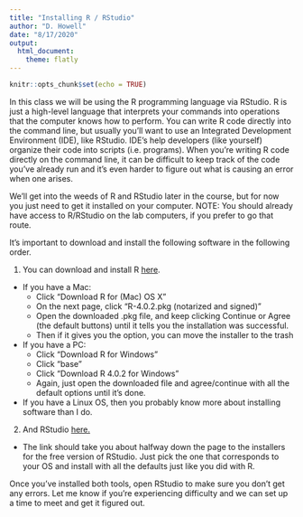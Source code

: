 ```yaml
---
title: "Installing R / RStudio"
author: "D. Howell"
date: "8/17/2020"
output: 
  html_document:
    theme: flatly
---
```


```r
knitr::opts_chunk$set(echo = TRUE)
```

In this class we will be using the R programming language via RStudio. R is just a high-level language that interprets your commands into operations that the computer knows how to perform. You can write R code directly into the command line, but usually you'll want to use an Integrated Development Environment (IDE), like RStudio. IDE's help developers (like yourself) organize their code into scripts (i.e. programs). When you're writing R code directly on the command line, it can be difficult to keep track of the code you've already run and it's even harder to figure out what is causing an error when one arises. 

We'll get into the weeds of R and RStudio later in the course, but for now you just need to get it installed on your computer. NOTE: You should already have access to R/RStudio on the lab computers, if you prefer to go that route. 

It's important to download and install the following software in the following order.

1. You can download and install R [here](https://cloud.r-project.org/).
  * If you have a Mac:
    + Click "Download R for (Mac) OS X"
    + On the next page, click "R-4.0.2.pkg (notarized and signed)"
    + Open the downloaded .pkg file, and keep clicking Continue or Agree (the default buttons) until it tells you the installation was successful. 
    + Then if it gives you the option, you can move the installer to the trash
  * If you have a PC:
    + Click "Download R for Windows"
    + Click "base"
    + Click "Download R 4.0.2 for Windows"
    + Again, just open the downloaded file and agree/continue with all the default options until it's done. 
  * If you have a Linux OS, then you probably know more about installing software than I do. 
2. And RStudio [here.](https://rstudio.com/products/rstudio/download/#download)
  * The link should take you about halfway down the page to the installers for the free version of RStudio. Just pick the one that corresponds to your OS and install with all the defaults just like you did with R. 


Once you've installed both tools, open RStudio to make sure you don't get any errors. Let me know if you're experiencing difficulty and we can set up a time to meet and get it figured out. 
